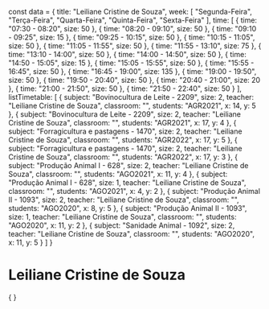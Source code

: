 const data = {
  title: "Leiliane Cristine de Souza",
  week: [
    "Segunda-Feira",
    "Terça-Feira",
    "Quarta-Feira",
    "Quinta-Feira",
    "Sexta-Feira"
  ],
  time: [
    {
      time: "07:30 - 08:20",
      size: 50
    },
    {
      time: "08:20 - 09:10",
      size: 50
    },
    {
      time: "09:10 - 09:25",
      size: 15
    },
    {
      time: "09:25 - 10:15",
      size: 50
    },
    {
      time: "10:15 - 11:05",
      size: 50
    },
    {
      time: "11:05 - 11:55",
      size: 50
    },
    {
      time: "11:55 - 13:10",
      size: 75
    },
    {
      time: "13:10 - 14:00",
      size: 50
    },
    {
      time: "14:00 - 14:50",
      size: 50
    },
    {
      time: "14:50 - 15:05",
      size: 15
    },
    {
      time: "15:05 - 15:55",
      size: 50
    },
    {
      time: "15:55 - 16:45",
      size: 50
    },
    {
      time: "16:45 - 19:00",
      size: 135
    },
    {
      time: "19:00 - 19:50",
      size: 50
    },
    {
      time: "19:50 - 20:40",
      size: 50
    },
    {
      time: "20:40 - 21:00",
      size: 20
    },
    {
      time: "21:00 - 21:50",
      size: 50
    },
    {
      time: "21:50 - 22:40",
      size: 50
    }
  ],
  listTimetable: [
    {
      subject: "Bovinocultura de Leite - 2209",
      size: 2,
      teacher: "Leiliane Cristine de Souza",
      classroom: "",
      students: "AGR2021",
      x: 14,
      y: 5
    },
    {
      subject: "Bovinocultura de Leite - 2209",
      size: 2,
      teacher: "Leiliane Cristine de Souza",
      classroom: "",
      students: "AGR2021",
      x: 17,
      y: 4
    },
    {
      subject: "Forragicultura e pastagens - 1470",
      size: 2,
      teacher: "Leiliane Cristine de Souza",
      classroom: "",
      students: "AGR2022",
      x: 17,
      y: 5
    },
    {
      subject: "Forragicultura e pastagens - 1470",
      size: 2,
      teacher: "Leiliane Cristine de Souza",
      classroom: "",
      students: "AGR2022",
      x: 17,
      y: 3
    },
    {
      subject: "Produção Animal I - 628",
      size: 2,
      teacher: "Leiliane Cristine de Souza",
      classroom: "",
      students: "AGO2021",
      x: 11,
      y: 4
    },
    {
      subject: "Produção Animal I - 628",
      size: 1,
      teacher: "Leiliane Cristine de Souza",
      classroom: "",
      students: "AGO2021",
      x: 4,
      y: 2
    },
    {
      subject: "Produção Animal II - 1093",
      size: 2,
      teacher: "Leiliane Cristine de Souza",
      classroom: "",
      students: "AGO2020",
      x: 8,
      y: 5
    },
    {
      subject: "Produção Animal II - 1093",
      size: 1,
      teacher: "Leiliane Cristine de Souza",
      classroom: "",
      students: "AGO2020",
      x: 11,
      y: 2
    },
    {
      subject: "Sanidade Animal - 1092",
      size: 2,
      teacher: "Leiliane Cristine de Souza",
      classroom: "",
      students: "AGO2020",
      x: 11,
      y: 5
    }
  ]
}

# Leiliane Cristine de Souza

<div>
    {
        <Grid
            title={data.title}
            weekDays={data.week}
            time={data.time}
            listClasses={data.listTimetable}
        />
    }
</div>